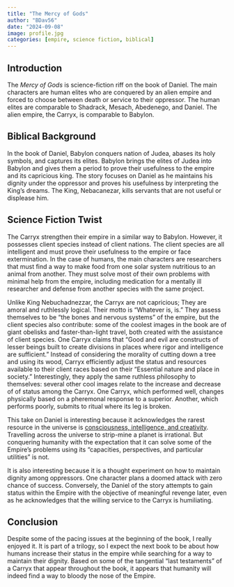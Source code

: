 ```yaml
---
title: "The Mercy of Gods"
author: "BDav56"
date: "2024-09-08"
image: profile.jpg
categories: [empire, science fiction, biblical]
---
```


## Introduction

The *Mercy of Gods* is science-fiction riff on the book of Daniel. The main characters are human elites who are conquered by an alien empire and forced to choose between death or service to their oppressor. The human elites are comparable to Shadrack, Mesach, Abedenego, and Daniel. The alien empire, the Carryx, is comparable to Babylon.

## Biblical Background

In the book of Daniel, Babylon conquers nation of Judea, abases its holy symbols, and captures its elites. Babylon brings the elites of Judea into Babylon and gives them a period to prove their usefulness to the empire and its capricious king. The story focuses on Daniel as he maintains his dignity under the oppressor and proves his usefulness by interpreting the King's dreams. The King, Nebacanezar, kills servants that are not useful or displease him.

## Science Fiction Twist

The Carryx strengthen their empire in a similar way to Babylon. However, it possesses client species instead of client nations. The client species are all intelligent and must prove their usefulness to the empire or face extermination. In the case of humans, the main characters are researchers that must find a way to make food from one solar system nutritious to an animal from another. They must solve most of their own problems with minimal help from the empire, including medication for a mentally ill researcher and defense from another species with the same project.

Unlike King Nebuchadnezzar, the Carryx are not capricious; They are amoral and ruthlessly logical. Their motto is "Whatever is, is." They assess themselves to be "the bones and nervous systems" of the empire, but the client species also contribute: some of the coolest images in the book are of giant obelisks and faster-than-light travel, both created with the assistance of client species. One Carryx claims that "Good and evil are constructs of lesser beings built to create divisions in places where rigor and intelligence are sufficient." Instead of considering the morality of cutting down a tree and using its wood, Carryx efficiently adjust the status and resources available to their client races based on their "Essential nature and place in society." Interestingly, they apply the same ruthless philosophy to themselves: several other cool images relate to the increase and decrease of of status among the Carryx. One Carryx, which performed well, changes physically based on a pheremonal response to a superior. Another, which performs poorly, submits to ritual where its leg is broken.

This take on Daniel is interesting because it acknowledges the rarest resource in the universe is [consciousness, intelligence, and creativity]{.underline}. Travelling across the universe to strip-mine a planet is irrational. But conquering humanity with the expectation that it can solve some of the Empire's problems using its "capacities, perspectives, and particular utilities" is not.

It is also interesting because it is a thought experiment on how to maintain dignity among oppressors. One character plans a doomed attack with zero chance of success. Conversely, the Daniel of the story attempts to gain status within the Empire with the objective of meaningful revenge later, even as he acknowledges that the willing service to the Carryx is humiliating.

## Conclusion

Despite some of the pacing issues at the beginning of the book, I really enjoyed it. It is part of a trilogy, so I expect the next book to be about how humans increase their status in the empire while searching for a way to maintain their dignity. Based on some of the tangential "last testaments" of a Carryx that appear throughout the book, it appears that humanity will indeed find a way to bloody the nose of the Empire.
